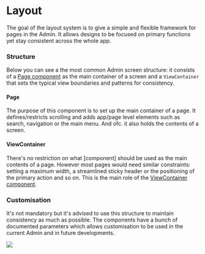 
<Meta title="Docs / Layout" />

<div className="sb-doc">

# Layout

<p className='excerpt'>The goal of the layout system is to give a simple and flexible framework for pages in the Admin. It allows designs to be focused on primary functions yet stay consistent across the whole app.</p>

### Structure

Below you can see a the most common Admin screen structure: it consists of a [Page component](/docs/global-layout-page--docs) as the main container of a screen and a `ViewContainer` that sets the typical view boundaries and patterns for consistency.

#### Page
The purpose of this component is to set up the main container of a page. It defines/restricts scrolling and adds app/page level elements such as search, navigation or the main menu. And ofc. it also holds the contents of a screen.


#### ViewContainer
There's no restriction on what [component] should be used as the main contents of a page. However most pages would need similar constraints: setting a maximum width, a streamlined sticky header or the positioning of the primary action and so on. This is the main role of the [ViewContainer component](/docs/global-layout-view-container--docs).

### Customisation

It's not mandatory but it's advised to use this structure to maintain consistency as much as possible. The components have a bunch of documented parameters which allows customisation to be used in the current Admin and in future developments.

</div>

<div className="sb-wide">
<img src={SBPageViewContainer} />
</div>